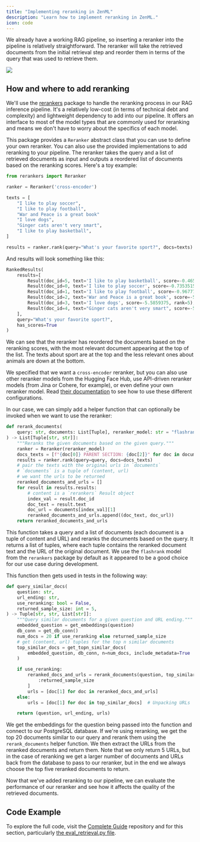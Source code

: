 ```yaml
---
title: "Implementing reranking in ZenML"
description: "Learn how to implement reranking in ZenML."
icon: code
---
```


We already have a working RAG pipeline, so inserting a reranker into the pipeline is relatively straightforward. The reranker will take the retrieved documents from the initial retrieval step and reorder them in terms of the query that was used to retrieve them.

<Frame >
  <img src="/images/user-guide/re-rank.avif"/>
</Frame>

## How and where to add reranking

We'll use the [rerankers](https://github.com/AnswerDotAI/rerankers/) package to handle the reranking process in our RAG inference pipeline. It's a relatively low-cost (in terms of technical debt and complexity) and lightweight dependency to add into our pipeline. It offers an interface to most of the model types that are commonly used for reranking and means we don't have to worry about the specifics of each model.

This package provides a `Reranker` abstract class that you can use to define your own reranker. You can also use the provided implementations to add reranking to your pipeline. The reranker takes the query and a list of retrieved documents as input and outputs a reordered list of documents based on the reranking scores. Here's a toy example:

```py
from rerankers import Reranker

ranker = Reranker('cross-encoder')

texts = [
    "I like to play soccer",
    "I like to play football",
    "War and Peace is a great book"
    "I love dogs",
    "Ginger cats aren't very smart",
    "I like to play basketball",
]

results = ranker.rank(query="What's your favorite sport?", docs=texts)
```

And results will look something like this:

```py
RankedResults(
    results=[
        Result(doc_id=5, text='I like to play basketball', score=-0.46533203125, rank=1),
        Result(doc_id=0, text='I like to play soccer', score=-0.7353515625, rank=2),
        Result(doc_id=1, text='I like to play football', score=-0.9677734375, rank=3),
        Result(doc_id=2, text='War and Peace is a great book', score=-5.40234375, rank=4),
        Result(doc_id=3, text='I love dogs', score=-5.5859375, rank=5),
        Result(doc_id=4, text="Ginger cats aren't very smart", score=-5.94921875, rank=6)
    ],
    query="What's your favorite sport?",
    has_scores=True
)
```

We can see that the reranker has reordered the documents based on the reranking scores, with the most relevant document appearing at the top of the list. The texts about sport are at the top and the less relevant ones about animals are down at the bottom.

We specified that we want a `cross-encoder` reranker, but you can also use other reranker models from the Hugging Face Hub, use API-driven reranker models (from Jina or Cohere, for example), or even define your own reranker model. Read [their documentation](https://github.com/AnswerDotAI/rerankers/) to see how to use these different configurations.

In our case, we can simply add a helper function that can optionally be invoked when we want to use the reranker:

```py
def rerank_documents(
    query: str, documents: List[Tuple], reranker_model: str = "flashrank"
) -> List[Tuple[str, str]]:
    """Reranks the given documents based on the given query."""
    ranker = Reranker(reranker_model)
    docs_texts = [f"{doc[0]} PARENT SECTION: {doc[2]}" for doc in documents]
    results = ranker.rank(query=query, docs=docs_texts)
    # pair the texts with the original urls in `documents`
    # `documents` is a tuple of (content, url)
    # we want the urls to be returned
    reranked_documents_and_urls = []
    for result in results.results:
        # content is a `rerankers` Result object
        index_val = result.doc_id
        doc_text = result.text
        doc_url = documents[index_val][1]
        reranked_documents_and_urls.append((doc_text, doc_url))
    return reranked_documents_and_urls
```

This function takes a query and a list of documents (each document is a tuple of content and URL) and reranks the documents based on the query. It returns a list of tuples, where each tuple contains the reranked document text and the URL of the original document. We use the `flashrank` model from the `rerankers` package by default as it appeared to be a good choice for our use case during development.

This function then gets used in tests in the following way:

```py
def query_similar_docs(
    question: str,
    url_ending: str,
    use_reranking: bool = False,
    returned_sample_size: int = 5,
) -> Tuple[str, str, List[str]]:
    """Query similar documents for a given question and URL ending."""
    embedded_question = get_embeddings(question)
    db_conn = get_db_conn()
    num_docs = 20 if use_reranking else returned_sample_size
    # get (content, url) tuples for the top n similar documents
    top_similar_docs = get_topn_similar_docs(
        embedded_question, db_conn, n=num_docs, include_metadata=True
    )

    if use_reranking:
        reranked_docs_and_urls = rerank_documents(question, top_similar_docs)[
            :returned_sample_size
        ]
        urls = [doc[1] for doc in reranked_docs_and_urls]
    else:
        urls = [doc[1] for doc in top_similar_docs]  # Unpacking URLs

    return (question, url_ending, urls)
```

We get the embeddings for the question being passed into the function and connect to our PostgreSQL database. If we're using reranking, we get the top 20 documents similar to our query and rerank them using the `rerank_documents` helper function. We then extract the URLs from the reranked documents and return them. Note that we only return 5 URLs, but in the case of reranking we get a larger number of documents and URLs back from the database to pass to our reranker, but in the end we always choose the top five reranked documents to return.

Now that we've added reranking to our pipeline, we can evaluate the performance of our reranker and see how it affects the quality of the retrieved documents.

## Code Example

To explore the full code, visit the [Complete Guide](https://github.com/zenml-io/zenml-projects/blob/main/llm-complete-guide/) repository and for this section, particularly [the eval\_retrieval.py file](https://github.com/zenml-io/zenml-projects/blob/main/llm-complete-guide/steps/eval%5Fretrieval.py).

